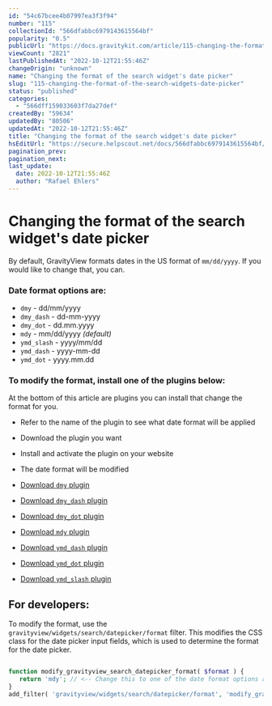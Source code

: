 ```yaml
---
id: "54c67bcee4b07997ea3f3f94"
number: "115"
collectionId: "566dfabbc6979143615564bf"
popularity: "0.5"
publicUrl: "https://docs.gravitykit.com/article/115-changing-the-format-of-the-search-widgets-date-picker"
viewCount: "2821"
lastPublishedAt: "2022-10-12T21:55:46Z"
changeOrigin: "unknown"
name: "Changing the format of the search widget's date picker"
slug: "115-changing-the-format-of-the-search-widgets-date-picker"
status: "published"
categories: 
  - "566dff159033603f7da27def"
createdBy: "59634"
updatedBy: "80506"
updatedAt: "2022-10-12T21:55:46Z"
title: "Changing the format of the search widget's date picker"
hsEditUrl: "https://secure.helpscout.net/docs/566dfabbc6979143615564bf/article/54c67bcee4b07997ea3f3f94"
pagination_prev: 
pagination_next: 
last_update:
  date: 2022-10-12T21:55:46Z
  author: "Rafael Ehlers"
---
```


# Changing the format of the search widget's date picker

By default, GravityView formats dates in the US format of `mm/dd/yyyy`. If you would like to change that, you can.

### Date format options are:

- `dmy` - dd/mm/yyyy
- `dmy_dash` - dd-mm-yyyy
- `dmy_dot` - dd.mm.yyyy
- `mdy` - mm/dd/yyyy *(default)*
- `ymd_slash` - yyyy/mm/dd
- `ymd_dash` - yyyy-mm-dd
- `ymd_dot` - yyyy.mm.dd

### To modify the format, install one of the plugins below:

At the bottom of this article are plugins you can install that change the format for you.

- Refer to the name of the plugin to see what date format will be applied
- Download the plugin you want
- Install and activate the plugin on your website
- The date format will be modified

- [Download `dmy` plugin](https://www.gravitykit.com/wp-content/uploads/2018/03/gravityview-search-widget-dmy.php_.zip)
- [Download `dmy_dash` plugin](https://www.gravitykit.com/wp-content/uploads/2018/03/gravityview-search-widget-dmy-dash.php_.zip)
- [Download `dmy_dot` plugin](https://www.gravitykit.com/wp-content/uploads/2018/03/gravityview-search-widget-dmy-dot.php_.zip)
- [Download `mdy` plugin](https://www.gravitykit.com/wp-content/uploads/2018/03/gravityview-search-widget-mdy.php_.zip)
- [Download `ymd_dash` plugin](https://www.gravitykit.com/wp-content/uploads/2018/03/gravityview-search-widget-ymd-dash.php_.zip)
- [Download `ymd_dot` plugin](https://www.gravitykit.com/wp-content/uploads/2018/03/gravityview-search-widget-ymd-dot.php_.zip)
- [Download `ymd_slash` plugin](https://www.gravitykit.com/wp-content/uploads/2018/03/gravityview-search-widget-ymd-slash.php_.zip)

## For developers:

To modify the format, use the `gravityview/widgets/search/datepicker/format` filter. This modifies the CSS class for the date picker input fields, which is used to determine the format for the date picker.

```php

function modify_gravityview_search_datepicker_format( $format ) {
   return 'mdy'; // <-- Change this to one of the date format options above
}
add_filter( 'gravityview/widgets/search/datepicker/format', 'modify_gravityview_search_datepicker_format'  );
```